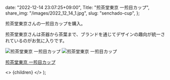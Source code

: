 
  date: "2022-12-14 23:07:25+09:00",
  Title: "煎茶堂東京 一煎目カップ",
  share_img: "/images/2022_12_14_1.jpg",
  slug: "senchado-cup",
};

煎茶堂東京さんの一煎目カップを購入。

煎茶堂東京さんは茶器から茶葉まで、ブランドを通じてデザインの趣向が統一されているのがお気に入りです。

![煎茶堂東京 一煎目カップ](/images/2022_12_14_1.jpg)
![煎茶堂東京 一煎目カップ](/images/2022_12_14_2.jpg)

<a href="https://shop.senchado.jp/products/1071">煎茶堂東京 一煎目カップ</a>

  <>
    <Head>
      <title>{meta.Title} | 異郷好実</title>
    </Head>
    <PostLayout meta={meta}>{children}</PostLayout>
  </>
);
